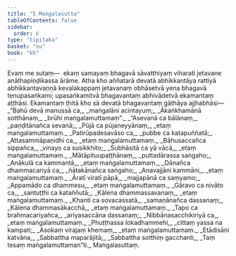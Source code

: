 ```yaml
---
title: "5 Maṅgalasutta"
tableOfContents: false
sidebar:
  order: 6
type: "tipitaka"
basket: "su"
book: "kh"
---
```



<DynamicBreadcrumb />

<Division number="1" book="kh" bookNo="18" page="8">

<Paragraph number="31" book="kh">
Evaṃ me sutaṃ—  ekaṃ samayaṃ bhagavā sāvatthiyaṃ viharati jetavane anāthapiṇḍikassa ārāme. Atha kho aññatarā devatā abhikkantāya rattiyā abhikkantavaṇṇā kevalakappaṃ jetavanaṃ obhāsetvā yena bhagavā tenupasaṅkami; upasaṅkamitvā bhagavantaṃ abhivādetvā ekamantaṃ aṭṭhāsi. Ekamantaṃ ṭhitā kho sā devatā bhagavantaṃ gāthāya ajjhabhāsi—
</Paragraph>

</Division>
<Division number="2" book="kh" bookNo="18" page="3">

<Paragraph number="32" type="verses" book="kh">
_“Bahū devā manussā ca,_  
_maṅgalāni acintayuṃ;_  
_Ākaṅkhamānā sotthānaṃ,_  
_brūhi maṅgalamuttamaṃ”._  

</Paragraph>

</Division>
<Division number="3" book="kh" bookNo="18" page="3">

<Paragraph number="33" type="verses" book="kh">
_“Asevanā ca bālānaṃ,_  
_paṇḍitānañca sevanā;_  
_Pūjā ca pūjaneyyānaṃ,_  
_etaṃ maṅgalamuttamaṃ._  

</Paragraph>

</Division>
<Division number="4" book="kh" bookNo="18" page="4">

<Paragraph number="34" type="verses" book="kh">
_Patirūpadesavāso ca,_  
_pubbe ca katapuññatā;_  
_Attasammāpaṇidhi ca,_  
_etaṃ maṅgalamuttamaṃ._  

</Paragraph>

</Division>
<Division number="5" book="kh" bookNo="18" page="4">

<Paragraph number="35" type="verses" book="kh">
_Bāhusaccañca sippañca,_  
_vinayo ca susikkhito;_  
_Subhāsitā ca yā vācā,_  
_etaṃ maṅgalamuttamaṃ._  

</Paragraph>

</Division>
<Division number="6" book="kh" bookNo="18" page="4">

<Paragraph number="36" type="verses" book="kh">
_Mātāpituupaṭṭhānaṃ,_  
_puttadārassa saṅgaho;_  
_Anākulā ca kammantā,_  
_etaṃ maṅgalamuttamaṃ._  

</Paragraph>

</Division>
<Division number="7" book="kh" bookNo="18" page="4">

<Paragraph number="37" type="verses" book="kh">
_Dānañca dhammacariyā ca,_  
_ñātakānañca saṅgaho;_  
_Anavajjāni kammāni,_  
_etaṃ maṅgalamuttamaṃ._  

</Paragraph>

</Division>
<Division number="8" book="kh" bookNo="18" page="4">

<Paragraph number="38" type="verses" book="kh">
_Āratī viratī pāpā,_  
_majjapānā ca saṃyamo;_  
_Appamādo ca dhammesu,_  
_etaṃ maṅgalamuttamaṃ._  

</Paragraph>

</Division>
<Division number="9" book="kh" bookNo="18" page="4">

<Paragraph number="39" type="verses" book="kh">
_Gāravo ca nivāto ca,_  
_santuṭṭhi ca kataññutā;_  
_Kālena dhammassavanaṃ,_  
_etaṃ maṅgalamuttamaṃ._  

</Paragraph>

</Division>
<Division number="10" book="kh" bookNo="18" page="4">

<Paragraph number="40" type="verses" book="kh">
_Khantī ca sovacassatā,_  
_samaṇānañca dassanaṃ;_  
_Kālena dhammasākacchā,_  
_etaṃ maṅgalamuttamaṃ._  

</Paragraph>

</Division>
<Division number="11" book="kh" bookNo="18" page="4">

<Paragraph number="41" type="verses" book="kh">
_Tapo ca brahmacariyañca,_  
_ariyasaccāna dassanaṃ;_  
_Nibbānasacchikiriyā ca,_  
_etaṃ maṅgalamuttamaṃ._  

</Paragraph>

</Division>
<Division number="12" book="kh" bookNo="18" page="4">

<Paragraph number="42" type="verses" book="kh">
_Phuṭṭhassa lokadhammehi,_  
_cittaṃ yassa na kampati;_  
_Asokaṃ virajaṃ khemaṃ,_  
_etaṃ maṅgalamuttamaṃ._  

</Paragraph>

</Division>
<Division number="13" book="kh" bookNo="18" page="4">

<Paragraph number="43" type="verses" book="kh">
_Etādisāni katvāna,_  
_Sabbattha maparājitā;_  
_Sabbattha sotthiṃ gacchanti,_  
_Taṃ tesaṃ maṅgalamuttaman”ti._  


</Paragraph>
</Division>

<Paragraph number="44" type="center" book="kh">
Maṅgalasuttaṃ.
</Paragraph>